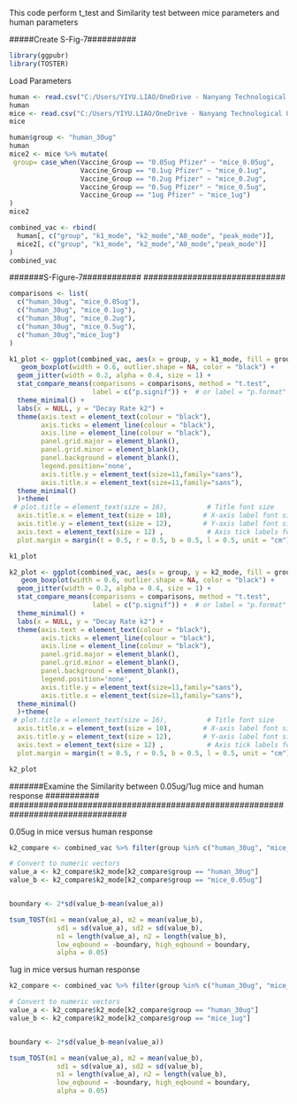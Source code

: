 ###########################################################################################################################################
################## This code perform t_test and Similarity test between mice parameters and human parameters ##############################
###########################################################################################################################################

#####Create S-Fig-7##########

```r
library(ggpubr)
library(TOSTER)
```
######## Load Parameters ##########

```r
human <- read.csv("C:/Users/YIYU.LIAO/OneDrive - Nanyang Technological University/Desktop/Determine Vacc dose/Human model/Age_less_than60/log__r33/IndividualParameters/estimatedIndividualParameters.txt",  sep = ",", comment.char = "", header = T)
human
mice <- read.csv("C:/Users/YIYU.LIAO/OneDrive - Nanyang Technological University/Desktop/Determine Vacc dose/1ug mice/all_run15/IndividualParameters/estimatedIndividualParameters.txt", sep = ",", comment.char = "", header = T)
mice
```


```r
human$group <- "human_30ug"
human
mice2 <- mice %>% mutate(
 group= case_when(Vaccine_Group == "0.05ug Pfizer" ~ "mice_0.05ug",
                  Vaccine_Group == "0.1ug Pfizer" ~ "mice_0.1ug",
                  Vaccine_Group == "0.2ug Pfizer" ~ "mice_0.2ug",
                  Vaccine_Group == "0.5ug Pfizer" ~ "mice_0.5ug",
                  Vaccine_Group == "1ug Pfizer" ~ "mice_1ug")
)
mice2
```

```r
combined_vac <- rbind(
  human[, c("group", "k1_mode", "k2_mode","A0_mode", "peak_mode")],
  mice2[, c("group", "k1_mode", "k2_mode","A0_mode","peak_mode")]
)
combined_vac
```


#############################
#######S-Figure-7############
#############################
```r
comparisons <- list(
  c("human_30ug", "mice_0.05ug"),
  c("human_30ug", "mice_0.1ug"),
  c("human_30ug", "mice_0.2ug"),
  c("human_30ug", "mice_0.5ug"),
  c("human_30ug","mice_1ug")
)
```

```r

k1_plot <- ggplot(combined_vac, aes(x = group, y = k1_mode, fill = group)) +
   geom_boxplot(width = 0.6, outlier.shape = NA, color = "black") +
  geom_jitter(width = 0.2, alpha = 0.4, size = 1) +
  stat_compare_means(comparisons = comparisons, method = "t.test", 
                     label = c("p.signif")) +  # or label = "p.format"
  theme_minimal() +
  labs(x = NULL, y = "Decay Rate k2") +
  theme(axis.text = element_text(colour = "black"),
        axis.ticks = element_line(colour = "black"),
        axis.line = element_line(colour = "black"),
        panel.grid.major = element_blank(),
        panel.grid.minor = element_blank(),
        panel.background = element_blank(),
        legend.position='none',
        axis.title.y = element_text(size=11,family="sans"),
        axis.title.x = element_text(size=11,family="sans"),
  theme_minimal() 
  )+theme(
 # plot.title = element_text(size = 16),          # Title font size
  axis.title.x = element_text(size = 10),        # X-axis label font size
  axis.title.y = element_text(size = 12),        # Y-axis label font size
  axis.text = element_text(size = 12) ,           # Axis tick labels font size
  plot.margin = margin(t = 0.5, r = 0.5, b = 0.5, l = 0.5, unit = "cm"))

k1_plot
```

```r
k2_plot <- ggplot(combined_vac, aes(x = group, y = k2_mode, fill = group)) +
   geom_boxplot(width = 0.6, outlier.shape = NA, color = "black") +
  geom_jitter(width = 0.2, alpha = 0.4, size = 1) +
  stat_compare_means(comparisons = comparisons, method = "t.test", 
                     label = c("p.signif")) +  # or label = "p.format"
  theme_minimal() +
  labs(x = NULL, y = "Decay Rate k2") +
  theme(axis.text = element_text(colour = "black"),
        axis.ticks = element_line(colour = "black"),
        axis.line = element_line(colour = "black"),
        panel.grid.major = element_blank(),
        panel.grid.minor = element_blank(),
        panel.background = element_blank(),
        legend.position='none',
        axis.title.y = element_text(size=11,family="sans"),
        axis.title.x = element_text(size=11,family="sans"),
  theme_minimal() 
  )+theme(
 # plot.title = element_text(size = 16),          # Title font size
  axis.title.x = element_text(size = 10),        # X-axis label font size
  axis.title.y = element_text(size = 12),        # Y-axis label font size
  axis.text = element_text(size = 12) ,           # Axis tick labels font size
  plot.margin = margin(t = 0.5, r = 0.5, b = 0.5, l = 0.5, unit = "cm"))

k2_plot
```


################################################################################
#######Examine the Similarity between 0.05ug/1ug mice and human response ###########
################################################################################


######## 0.05ug in mice versus human response #############
```r
k2_compare <- combined_vac %>% filter(group %in% c("human_30ug", "mice_0.05ug"))

# Convert to numeric vectors
value_a <- k2_compare$k2_mode[k2_compare$group == "human_30ug"]
value_b <- k2_compare$k2_mode[k2_compare$group == "mice_0.05ug"]


boundary <- 2*sd(value_b-mean(value_a))

tsum_TOST(m1 = mean(value_a), m2 = mean(value_b),
            sd1 = sd(value_a), sd2 = sd(value_b),
            n1 = length(value_a), n2 = length(value_b),
            low_eqbound = -boundary, high_eqbound = boundary,
            alpha = 0.05)
```

######## 1ug in mice versus human response #############
```r
k2_compare <- combined_vac %>% filter(group %in% c("human_30ug", "mice_1ug"))

# Convert to numeric vectors
value_a <- k2_compare$k2_mode[k2_compare$group == "human_30ug"]
value_b <- k2_compare$k2_mode[k2_compare$group == "mice_1ug"]


boundary <- 2*sd(value_b-mean(value_a))

tsum_TOST(m1 = mean(value_a), m2 = mean(value_b),
            sd1 = sd(value_a), sd2 = sd(value_b),
            n1 = length(value_a), n2 = length(value_b),
            low_eqbound = -boundary, high_eqbound = boundary,
            alpha = 0.05)
```
